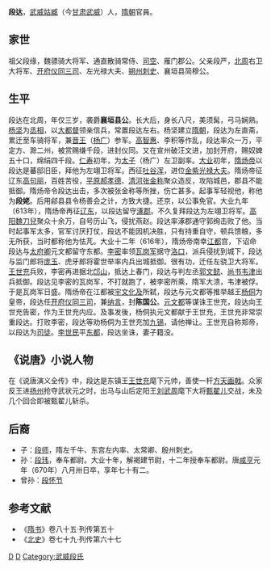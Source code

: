 '''段达'''{{BD|？||621年|6月5日|catIdx=D}}，[[武威|武威]][[姑臧|姑臧]]（今[[甘肃|甘肃]][[武威|武威]]）人，[[隋朝|隋朝]]官員。

==家世==
祖父段缘，魏骠骑大将军、通直散骑常侍、[[司空|司空]]、雁门郡公。父亲段严，[[北周|北周]]右卫大将军、[[开府仪同三司|开府仪同三司]]、左光禄大夫、[[朔州|朔州]][[刺史|刺史]]、襄垣县简穆公。

==生平==
段达在北周，年仅三岁，袭爵'''襄垣县公'''。长大后，身长八尺，美须髯，弓马娴熟。[[杨坚|杨坚]]为[[丞相|丞相]]，以[[大都督|大都督]]领亲信兵，常置段达左右。杨坚建立[[隋朝|隋朝]]，段达为左直斋，累迁至车骑将军，兼[[晋王|晋王]]（[[杨广|杨广]]）参军。[[高智惠|高智惠]]、李积等作乱，段达率众一万，平定方、滁二州，被赏赐缣千段，进封仪同。又在宣州破汪文进，加封开府，赐奴婢五十口，绵绢四千段。[[仁寿_(隋朝)|仁寿]]初年，为[[太子|太子]]（杨广）左卫副率。[[大业|大业]]初年，[[隋炀帝|隋炀帝]]以段达是蕃邸旧臣，拜他为左翊卫将军。西征[[吐谷浑|吐谷浑]]，进位[[金紫光禄大夫|金紫光禄大夫]]。隋炀帝征辽东[[高句丽|高句丽]]，百姓苦役，[[平原|平原]][[郝孝德|郝孝德]]、[[清河|清河]][[张金称|张金称]]聚众造反，攻陷城邑，郡县不能抵御。隋炀帝令段达出击，多次被张金称等所挫，伤亡甚多。起事军轻视他，称他为'''段姥'''。后用鄃县县令杨善会之计，方致大捷。还京，以公事免官。大业九年（613年），隋炀帝再征[[辽东|辽东]]，以段达留守[[涿郡|涿郡]]。不久复拜段达为左翊卫将军。[[高阳|高阳]][[魏刀兒|魏刀兒]]聚众十余万，自号历山飞，侵扰燕赵。段达率涿郡通守郭绚击败了他。当时起事军太多，官军讨厌打仗，段达不能因机决胜，只有持重自守，顿兵馈粮，多无所获，当时都称他为怯芃。大业十二年（616年），隋炀帝南幸[[江都|江都]]宫，下诏命段达与[[太府卿|太府卿]]元文都留守东都。[[李密_(隋)|李密]]率领[[瓦岗军|瓦岗军]]据守[[洛口|洛口]]，派兵侵扰到城下，段达与监门郎将[[庞玉|庞玉]]、虎牙郎将霍世举率内兵出城抵御。很有功，迁任左骁卫大将军。[[王世充|王世充]]兵败，李密再进据北[[邙山|邙山]]，抵达上春门，段达与判左丞[[郭文懿|郭文懿]]、[[尚书|尚书]][[韦津|韦津]]出兵抵御。段达见李密的瓦岗军，不打就跑了，被李密所乘，隋军大溃，韦津被俘。于是瓦岗军日盛。隋炀帝在江都被[[宇文化及|宇文化及]]所弑，段达与元文都等推举越王[[杨侗|杨侗]]为皇帝，段达任[[开府仪同三司|开府仪同三司]]，兼[[纳言|纳言]]，封'''陈国公'''。[[元文都|元文都]]等谋诛王世充，段达向王世充告密，作为王世充内应。及事发後，杨侗执元文都献于王世充，王世充非常崇重段达。打败李密，段达等劝杨侗为王世充加[[九锡|九锡]]，请他禅让。王世充自称郑帝，以段达为[[司徒|司徒]]。[[李世民|李世民]]平[[东都|东都]]，段达坐诛，妻子籍没。

==《说唐》小说人物==
在《说唐演义全传》中，段达是东镇王[[王世充|王世充]]麾下元帅，善使一杆[[方天画戟|方天画戟]]。众家反王进[[扬州|扬州]]抢夺武状元之时，出马与山后定阳王[[刘武周|刘武周]]麾下大将[[甄翟儿|甄翟儿]]交战，未及几个回合即被甄翟儿斩杀。

==后裔==
*子：[[段师|段师]]，隋左千牛、东宫左内率、太常卿、殷州刺史。
*孙：[[段玮|段玮]]，奉车都尉。大业十年，解褐建节尉，十二年授奉车都尉。唐[[咸亨|咸亨]]元年（670年）八月卅日卒，享年七十有二。
*曾孙：[[段怀节|段怀节]]

==参考文献==
*《[[隋书|隋书]]》卷八十五·列传第五十
*《[[北史|北史]]》卷七十九·列传第六十七

[[Category:隋朝军事人物|D]]
[[Category:段姓|D]]
[[Category:武威段氏|Category:武威段氏]]